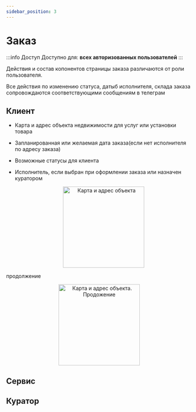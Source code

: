```yaml
---
sidebar_position: 3
---
```



# Заказ

:::info Доступ
Доступно для: **всех авторизованных пользователей**
:::


Действия и состав копонентов страницы заказа различаются от роли пользователя. 

Все действия по изменению статуса, датыб исполнителя, склада заказа сопровождаются соответствующими сообщениям в телеграм

## Клиент


- Карта и адрес объекта недвижимости для услуг или установки товара
- Запланированная или желаемая дата заказа(если нет исполнителя по адресу заказа)
- Возможные статусы для клиента
- Исполнитель, если выбран при оформлении заказа или назначен куратором


  <div align="center">
    <img src="/img/orders/order/client_1.png" alt="Карта и адрес объекта" width="220" />
  </div>

продолжение

  <div align="center">
    <img src="/img/orders/order/client_2.png" alt="Карта и адрес объекта. Продожение" width="220" />
  </div>




## Сервис

## Куратор
